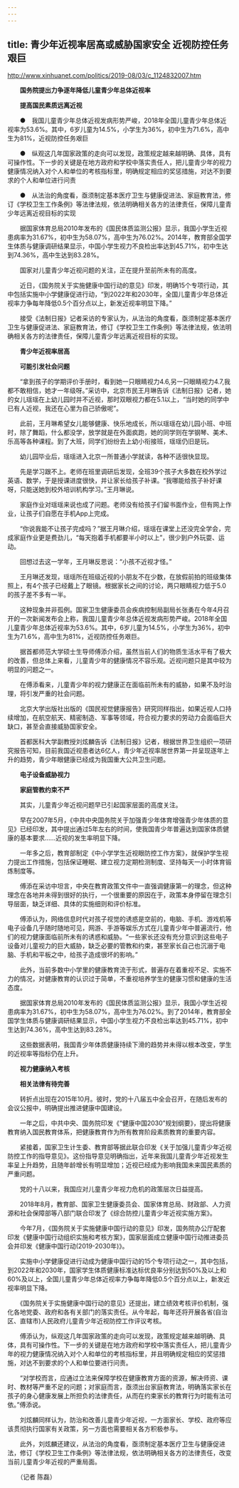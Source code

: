 ```yaml
---
---
---
```

title: 青少年近视率居高或威胁国家安全 近视防控任务艰巨
---

http://www.xinhuanet.com/politics/2019-08/03/c_1124832007.htm

　　**国务院提出力争逐年降低儿童青少年总体近视率**

　　**提高国民素质远离近视**

　　●　我国儿童青少年总体近视发病形势严峻，2018年全国儿童青少年总体近视率为53.6%。其中，6岁儿童为14.5%，小学生为36%，初中生为71.6%，高中生为81%，近视防控任务艰巨

　　●　纵观这几年国家政策的走向可以发现，政策规定越来越明确、具体，具有可操作性。下一步的关键是在地方政府和学校中落实责任人，把儿童青少年的视力健康情况纳入对个人和单位的考核指标里，明确规定相应的奖惩措施，对达不到要求的个人和单位进行问责

　　●　从法治的角度看，亟须制定基本医疗卫生与健康促进法、家庭教育法，修订《学校卫生工作条例》等法律法规，依法明确相关各方的法律责任，保障儿童青少年远离近视目标的实现

　　据国家体育总局2010年发布的《国民体质监测公报》显示，我国小学生近视患病率为31.67%，初中生为58.07%，高中生为76.02%。2014年，教育部全国学生体质与健康调研结果显示，中国小学生视力不良检出率达到45.71%，初中生达到74.36%，高中生达到83.28%。

　　国家对儿童青少年近视问题的关注，正在提升至前所未有的高度。

　　近日，《国务院关于实施健康中国行动的意见》印发，明确15个专项行动，其中包括实施中小学健康促进行动，“到2022年和2030年，全国儿童青少年总体近视率力争每年降低0.5个百分点以上，新发近视率明显下降。”

　　接受《法制日报》记者采访的专家认为，从法治的角度看，亟须制定基本医疗卫生与健康促进法、家庭教育法，修订《学校卫生工作条例》等法律法规，依法明确相关各方的法律责任，保障儿童青少年远离近视目标的实现。

　　**青少年近视率居高**

　　**可能引发社会问题**

　　“拿到孩子的学期评价手册时，看到她一只眼睛视力4.6,另一只眼睛视力4.7,我都不敢相信，她才一年级呀。”采访中，北京市民王月琳告诉《法制日报》记者，她的女儿瑶瑶在上幼儿园时并不近视，那时双眼视力都在5.1以上，“当时她的同学中已有人近视，我还在心里为自己骄傲呢”。

　　此前，王月琳希望女儿能够健康、快乐地成长，所以瑶瑶在幼儿园小班、中班时，除了舞蹈，什么都没学，放学就是在外面疯跑，她的同学则在学钢琴、美术、乐高等各种课程。到了大班，同学们纷纷去上幼小衔接班，瑶瑶仍旧是玩。

　　幼儿园毕业后，瑶瑶进入北京一所普通小学就读，各种不适很快显现。

　　先是学习跟不上。老师在班里调研后发现，全班39个孩子大多数在校外学过英语、数学，于是授课进度很快，并让家长给孩子补课。“我哪能给孩子补好课呀，只能送她到校外培训机构学习。”王月琳说。

　　家庭作业对瑶瑶来说也成了问题。老师没有给孩子们留书面作业，但有网上作业，让孩子们自愿在手机App上完成。

　　“你说我能不让孩子完成吗？”据王月琳介绍，瑶瑶在课堂上还没完全学会，完成家庭作业更是费劲儿，“每天抱着手机都要半小时以上”，很少到户外玩耍、运动。

　　回想过去这一学年，王月琳反思说：“小孩不近视才怪。”

　　王月琳还发现，瑶瑶所在班级近视的小朋友不在少数，在放假前拍的班级集体照上，有4个孩子已经戴上了眼镜。根据家长之间的讨论，两只眼睛视力低于5.0的孩子差不多有一半。

　　这种现象并非孤例。国家卫生健康委员会疾病控制局副局长张勇在今年4月召开的一次新闻发布会上称，我国儿童青少年总体近视发病形势严峻。2018年全国儿童青少年总体近视率为53.6%。其中，6岁儿童为14.5%，小学生为36%，初中生为71.6%，高中生为81%，近视防控任务艰巨。

　　据首都师范大学硕士生导师傅添介绍，虽然当前人们的物质生活水平有了极大的改善，但总体上来看，儿童青少年的健康情况不容乐观。近视问题只是其中较为明显的问题之一。

　　在傅添看来，儿童青少年的视力健康正在面临前所未有的威胁，如果不及时治理，将引发严重的社会问题。

　　北京大学出版社出版的《国民视觉健康报告》研究同样指出，如果近视人口持续增加，在航空航天、精密制造、军事等领域，符合视力要求的劳动力会面临巨大缺口，甚至会直接威胁国家安全。

　　首都医科大学副教授刘炫麟告诉《法制日报》记者，根据世界卫生组织一项研究报告可知，目前我国近视患者达6亿人，青少年近视率居世界第一并呈现逐年上升的趋势，青少年眼健康已经成为我国重大公共卫生问题。

　　**电子设备威胁视力**

　　**家庭管教约束不严**

　　其实，儿童青少年近视问题早已引起国家层面的高度关注。

　　早在2007年5月，《中共中央国务院关于加强青少年体育增强青少年体质的意见》已经印发，其中提出通过5年左右的时间，使我国青少年普遍达到国家体质健康的基本要求……近视的发生率明显下降。

　　一年多之后，教育部制定《中小学学生近视眼防控工作方案》，就保护学生视力提出工作措施，包括保证睡眠、建立视力定期检测制度、坚持每天一小时体育锻炼制度等。

　　傅添在采访中坦言，中央在教育政策文件中一直强调健康第一的理念，但这种理念在各地并未得到很好的执行，一个很重要的原因在于，政策本身停留在理念引导层面，缺乏详细、具体的实施细则和评价标准。

　　傅添认为，网络信息时代对孩子视觉的诱惑是空前的，电脑、手机、游戏机等电子设备几乎随时随地可见，网游、手游等娱乐方式在儿童青少年中普遍流行，他们的视力健康面临前所未有的诱惑和威胁。“一些家长还没有充分意识到这些电子设备对儿童视力的巨大威胁，缺乏必要的管教和约束，甚至家长自己也沉溺于电脑、手机和平板之中，给孩子造成很坏的影响。”

　　此外，当前多数中小学里的健康教育流于形式，普遍存在着重视不足、实施不力的情况，对健康教育的认识过于简单，不重视培养学生的健康习惯和健康的生活态度。

　　据国家体育总局2010年发布的《国民体质监测公报》显示，我国小学生近视患病率为31.67%，初中生为58.07%，高中生为76.02%。到了2014年，教育部全国学生体质与健康调研结果显示，中国小学生视力不良检出率达到45.71%，初中生达到74.36%，高中生达到83.28%。

　　这些数据表明，我国青少年体质健康持续下滑的趋势并未得以根本改变，学生的近视率等指标仍在上升。

　　**视力健康纳入考核**

　　**相关法律有待完善**

　　转折点出现在2015年10月。彼时，党的十八届五中全会召开，在随后发布的会议公报中，明确提出推进健康中国建设。

　　一年之后，中共中央、国务院印发《“健康中国2030”规划纲要》，提出将健康教育纳入国民教育体系，把健康教育作为所有教育阶段素质教育的重要内容。

　　紧接着，国家卫生计生委、教育部等据此联合印发《关于加强儿童青少年近视防控工作的指导意见》。这份指导意见明确指出，近年来我国儿童青少年近视发生率呈上升趋势，且随年龄增长有明显增加；近视已经成为影响我国未来国民素质的严重问题。

　　党的十八以来，我国应对儿童青少年视力危机的政策层次日益提高。

　　2018年8月，教育部、国家卫生健康委员会、国家体育总局、财政部、人力资源和社会保障部等八部门联合印发了《综合防控儿童青少年近视实施方案》。

　　今年7月，《国务院关于实施健康中国行动的意见》印发，国务院办公厅配套印发《健康中国行动组织实施和考核方案》，国家层面成立健康中国行动推进委员会并印发《健康中国行动(2019-2030年)》。

　　实施中小学健康促进行动成为健康中国行动的15个专项行动之一，其中包括，到2022年和2030年，国家学生体质健康标准达标优良率分别达到50%及以上和60%及以上，全国儿童青少年总体近视率力争每年降低0.5个百分点以上，新发近视率明显下降。

　　《国务院关于实施健康中国行动的意见》还提出，建立绩效考核评价机制，强化各地党委、政府和各有关部门的落实责任。从今年起，每年还将开展各省(自治区、直辖市)人民政府儿童青少年近视防控工作评议考核。

　　傅添认为，纵观这几年国家政策的走向可以发现，政策规定越来越明确、具体，具有可操作性。下一步的关键是在地方政府和学校中落实责任人，把儿童青少年的视力健康情况纳入对个人和单位的考核指标里，并且明确规定相应的奖惩措施，对达不到要求的个人和单位要进行问责。

　　“对学校而言，应通过立法来保障学校在健康教育方面的资源，解决师资、课时、教材等严重不足的问题；对家庭而言，亟须出台家庭教育法，明确落实家长在孩子的身心健康发展上所担负的法律责任，从而在约束家长的教育行为时能有法可依。”傅添说。

　　刘炫麟同样认为，防治和改善儿童青少年近视，一方面家长、学校、政府等应该贯彻执行国家有关政策，另一方面也需要相关各方积极参与。

　　此外，刘炫麟还建议，从法治的角度看，亟须制定基本医疗卫生与健康促进法，修订《学校卫生工作条例》等法律法规，依法明确相关各方的法律责任，改变当前儿童青少年近视的严重局面。

　　（记者 陈磊）